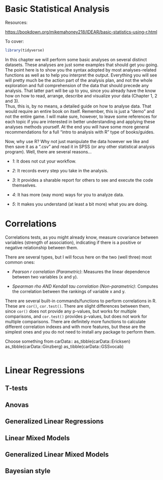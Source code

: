 # Basic Statistical Analysis

Resources:

<https://bookdown.org/mikemahoney218/IDEAR/basic-statistics-using-r.html>

To cover:

```r
library(tidyverse)
```

In this chapter we will perform some basic analyses on several distinct datasets. These analyses are just some examples that should get you going. The point here is to show you the syntax adopted by most analyses-related functions as well as to help you interpret the output. Everything you will see will pretty much be the action part of the analysis plan, and not the whole exploration and full comprehension of the data that should precede any analysis. That latter part will be up to you, since you already have the know how on how to read, arrange, describe and visualize your data (Chapter 1, 2 and 3).\
Thus, this is, by no means, a detailed guide on how to analyse data. That would require an entire book on itself. Remember, this is just a "demo" and not the entire game. I will make sure, however, to leave some references for each topic if you are interested in better understanding and applying these analyses methods yourself. At the end you will have some more general recommendations for a full "intro to analysis with R" type of books/guides.

Now, why use R? Why not just manipulate the data however we like and then save it as a ".csv" and read it in SPSS (or any other statistical analysis program). Well, there are several reasons...

-   *1*: It does not cut your workflow.\

-   *2*: It records every step you take in the analysis.\

-   *3*: It provides a sharable report for others to see and execute the code themselves.\

-   *4*: It has more (way more) ways for you to analyze data.\

-   *5*: It makes you understand (at least a bit more) what you are doing.\

# Correlations

Correlations tests, as you might already know, measure covariance between variables (strength of association), indicating if there is a positive or negative relationship between them.

There are several types, but I will focus here on the two (well three) most common ones:

-   *Pearson r correlation (Parametric)*: Measures the linear dependence between two variables (x and y).\

-   *Spearman rho AND Kendall tau correlation (Non-parametric)*: Computes the correlation between the rankings of variable x and y.\

There are several built-in commands/functions to perform correlations in R. These are `cor()`, `cor.test()`. There are slight differences between them, since `cor()` does not provide any p-values, but works for multiple comparisons, and `cor.test()` provides p-values, but does not work for multiple comparisons. There are definitely more functions to calculate different correlation indexes and with more features, but these are the simplest ones and you do not need to install any package to perform them.

Choose something from carData::
as_tibble(carData::Ericksen)
as_tibble(carData::Ginzberg)
as_tibble(carData::GSSvocab)


```r

```



# Linear Regressions

## T-tests

## Anovas

## Generalized Linear Regressions

## Linear Mixed Models

## Generalized Linear Mixed Models

## Bayesian style
